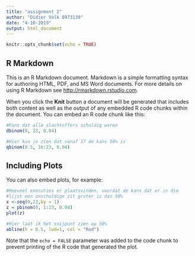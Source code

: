 ---
title: "assignment 2"
author: "Didier Volk 0973139"
date: "4-10-2019"
output: html_document
---

```{r setup, include=FALSE}
knitr::opts_chunk$set(echo = TRUE)
```

## R Markdown

This is an R Markdown document. Markdown is a simple formatting syntax for authoring HTML, PDF, and MS Word documents. For more details on using R Markdown see <http://rmarkdown.rstudio.com>.

When you click the **Knit** button a document will be generated that includes both content as well as the output of any embedded R code chunks within the document. You can embed an R code chunk like this:

```{r test}
#Kans dat alle slachtoffers schuldig waren
dbinom(0, 23, 0.04)

#Hier kun je zien dat vanaf 17 de kans 50% is
qbinom(0.5, 16:23, 0.04)
```

## Including Plots

You can also embed plots, for example:

```{r kans, echo=FALSE}
#Hoeveel executies er plaatsvinden, voordat de kans dat er in die
#lijst een onschuldige zit groter is dan 50%
x <-seq(0,23,by = 1)
z = pbinom(0, 1:23, 0.04)
plot(z)

#Hier laat ik het snijpunt zien op 50%
abline(h = 0.5, lwd=1, col = "Red")
```

Note that the `echo = FALSE` parameter was added to the code chunk to prevent printing of the R code that generated the plot.
